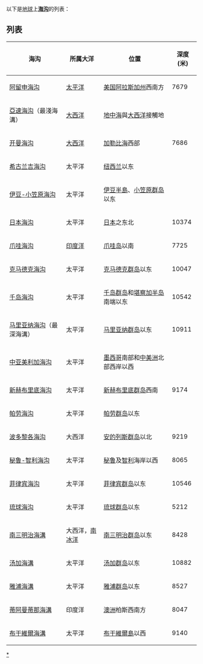 以下是[[地球|地球]]上'''[[海沟|海沟]]'''的列表：
==列表==
{| class="wikitable sortable"
|-
! 海沟
! 所属大洋
! 位置
! 深度(米)
|-
| [[阿留申海沟|阿留申海沟]]
| [[太平洋|太平洋]]
| [[美国|美国]][[阿拉斯加州|阿拉斯加州]]西南方
| 7679
|-
| [[亞速海沟|亞速海沟]]（最淺海溝）
| [[大西洋|大西洋]]
| [[地中海|地中海]]與[[大西洋|大西洋]]接觸地
|-
| [[开曼海沟|开曼海沟]]
| [[大西洋|大西洋]]
| [[加勒比海|加勒比海]]西部
| 7686
|-
| [[希古兰吉海沟|希古兰吉海沟]]
| 太平洋
| [[纽西兰|纽西兰]]以东
|-
| [[伊豆小笠原海溝|伊豆-小笠原海沟]]
| 太平洋
| [[伊豆半島|伊豆半島]]、[[小笠原群岛|小笠原群岛]]以东
|-
| [[日本海沟|日本海沟]]
| 太平洋
| [[日本|日本]]之东北
| 10374
|-
| [[爪哇海沟|爪哇海沟]]
| [[印度洋|印度洋]]
| [[爪哇岛|爪哇岛]]以南
| 7725
|-
| [[克马德克海沟|克马德克海沟]]
| 太平洋
| [[克马德克群岛|克马德克群岛]]以东
| 10047
|-
| [[千岛海沟|千岛海沟]]
| 太平洋
| [[千岛群岛|千岛群岛]]和[[堪察加半岛|堪察加半岛]]南端以东
| 10542
|-
| [[马里亚纳海沟|马里亚纳海沟]]（最深海溝）
| 太平洋
| [[马里亚纳群岛|马里亚纳群岛]]以东{{coord|11|21|N|142|12|E}}
| 10911
|-
| [[中亚美利加海沟|中亚美利加海沟]]
| 太平洋
| [[墨西哥|墨西哥]]南部和[[中美洲|中美洲]]北部西岸以西
|-
| [[新赫布里底海沟|新赫布里底海沟]]
| 太平洋
| [[新赫布里底群岛|新赫布里底群岛]]西南
| 9174
|-
| [[帕劳海沟|帕劳海沟]]
| 太平洋
| [[帕劳群岛|帕劳群岛]]以东
|-
| [[波多黎各海沟|波多黎各海沟]]
| 大西洋
| [[安的列斯群岛|安的列斯群岛]]以北
| 9219
|-
| [[秘鲁-智利海沟|秘鲁-智利海沟]]
| 太平洋
| [[秘鲁|秘鲁]]及[[智利|智利]]海岸以西
| 8065
|-
| [[菲律宾海沟|菲律宾海沟]]
| 太平洋
| [[菲律宾群岛|菲律宾群岛]]以东
| 10546
|-
| [[琉球海沟|琉球海沟]]
| 太平洋
| [[琉球群岛|琉球群岛]]以东
| 5212
|-
| [[南三明治海溝|南三明治海溝]]
| 大西洋，[[南冰洋|南冰洋]]
| [[南三明治群岛|南三明治群岛]]以东
| 8428
|-
| [[汤加海溝|汤加海溝]]
| 太平洋
| [[汤加群岛|汤加群岛]]以东
| 10882
|-
| [[雅浦海溝|雅浦海溝]]
| 太平洋
| [[雅浦群岛|雅浦群岛]]以东
| 8527
|-
| [[蒂阿曼蒂那海溝|蒂阿曼蒂那海溝]]
| 印度洋
| [[澳洲|澳洲]]柏斯西南方
| 8047
|-
| [[布干維爾海溝|布干維爾海溝]]
| 太平洋
| [[布干維爾島|布干維爾島]]以西
| 9140
|}

[[Category:海沟|*]]
